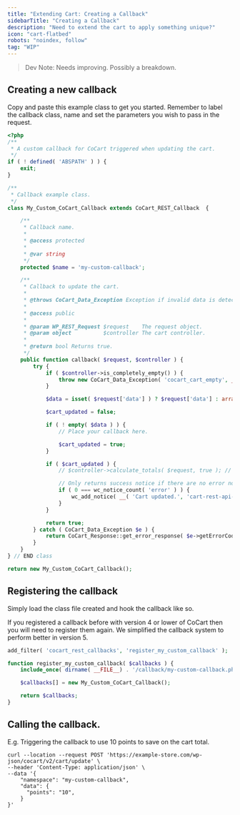 ```yaml
---
title: "Extending Cart: Creating a Callback"
sidebarTitle: "Creating a Callback"
description: "Need to extend the cart to apply something unique?"
icon: "cart-flatbed"
robots: "noindex, follow"
tag: "WIP"
---
```


> Dev Note: Needs improving. Possibly a breakdown.

## Creating a new callback

Copy and paste this example class to get you started. Remember to label the callback class, name and set the parameters you wish to pass in the request.

```php Callback Class Example [expandable]
<?php
/**
 * A custom callback for CoCart triggered when updating the cart.
 */
if ( ! defined( 'ABSPATH' ) ) {
	exit;
}

/**
 * Callback example class.
 */
class My_Custom_CoCart_Callback extends CoCart_REST_Callback  {

	/**
	 * Callback name.
	 *
	 * @access protected
	 *
	 * @var string
	 */
	protected $name = 'my-custom-callback';

	/**
	 * Callback to update the cart.
	 *
	 * @throws CoCart_Data_Exception Exception if invalid data is detected.
	 *
	 * @access public
	 *
	 * @param WP_REST_Request $request    The request object.
	 * @param object          $controller The cart controller.
	 *
	 * @return bool Returns true.
	 */
	public function callback( $request, $controller ) {
		try {
			if ( $controller->is_completely_empty() ) {
				throw new CoCart_Data_Exception( 'cocart_cart_empty', __( 'Cart is empty. Please add items to cart first.', 'cart-rest-api-for-woocommerce' ), 404 );
			}

			$data = isset( $request['data'] ) ? $request['data'] : array(); // Custom parameter.

			$cart_updated = false;

			if ( ! empty( $data ) ) {
				// Place your callback here.

				$cart_updated = true;
			}

			if ( $cart_updated ) {
				// $controller->calculate_totals( $request, true ); // Uncomment if you need to recalculate the cart totals.

				// Only returns success notice if there are no error notices. - Feel free to change the message response.
				if ( 0 === wc_notice_count( 'error' ) ) {
					wc_add_notice( __( 'Cart updated.', 'cart-rest-api-for-woocommerce' ), 'success' );
				}
			}

			return true;
		} catch ( CoCart_Data_Exception $e ) {
			return CoCart_Response::get_error_response( $e->getErrorCode(), $e->getMessage(), $e->getCode(), $e->getAdditionalData() );
		}
	}
} // END class

return new My_Custom_CoCart_Callback();
```

## Registering the callback

Simply load the class file created and hook the callback like so.

<Warning>
	If you registered a callback before with version 4 or lower of CoCart then you will need to register them again. We simplified the callback system to perform better in version 5.
</Warning>

```php
add_filter( 'cocart_rest_callbacks', 'register_my_custom_callback' );

function register_my_custom_callback( $callbacks ) {
	include_once( dirname( __FILE__) . '/callback/my-custom-callback.php' );

	$callbacks[] = new My_Custom_CoCart_Callback();

	return $callbacks;
}
```

## Calling the callback.

E.g. Triggering the callback to use 10 points to save on the cart total.

```
curl --location --request POST 'https://example-store.com/wp-json/cocart/v2/cart/update' \
--header 'Content-Type: application/json' \
--data '{
    "namespace": "my-custom-callback",
    "data": {
      "points": "10",
    }
}'
```
